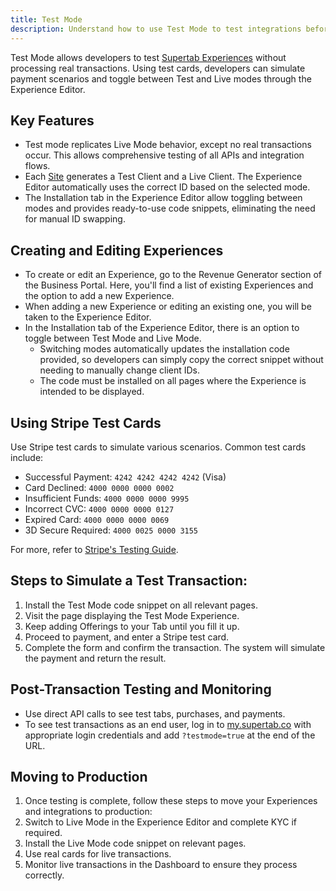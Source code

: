 ```yaml
---
title: Test Mode
description: Understand how to use Test Mode to test integrations before go live
---
```


Test Mode allows developers to test <a href="/supertab-experiences/experiences">Supertab Experiences</a>
without processing real transactions.
Using test cards, developers can simulate payment scenarios
and toggle between Test and Live modes through the Experience Editor.

## Key Features

- Test mode replicates Live Mode behavior, except no real transactions occur.
  This allows comprehensive testing of all APIs and integration flows.
- Each <a href="/supertab-experiences/sites">Site</a> generates a Test Client and a Live Client.
  The Experience Editor automatically uses the correct ID based on the selected mode.
- The Installation tab in the Experience Editor allow toggling between modes and provides ready-to-use code snippets,
  eliminating the need for manual ID swapping.

## Creating and Editing Experiences

- To create or edit an Experience, go to the Revenue Generator section of the Business Portal. Here, you'll find a list of existing Experiences and the option to add a new Experience.
- When adding a new Experience or editing an existing one, you will be taken to the Experience Editor.
- In the Installation tab of the Experience Editor, there is an option to toggle between Test Mode and Live Mode.
  - Switching modes automatically updates the installation code provided, so developers can simply copy the correct snippet without needing to manually change client IDs.
  - The code must be installed on all pages where the Experience is intended to be displayed.


## Using Stripe Test Cards

Use Stripe test cards to simulate various scenarios. Common test cards include:
- Successful Payment: `4242 4242 4242 4242` (Visa)
- Card Declined: `4000 0000 0000 0002`
- Insufficient Funds: `4000 0000 0000 9995`
- Incorrect CVC: `4000 0000 0000 0127`
- Expired Card: `4000 0000 0000 0069`
- 3D Secure Required: `4000 0025 0000 3155`

For more, refer to [Stripe's Testing Guide](https://docs.stripe.com/testing).

## Steps to Simulate a Test Transaction:

1. Install the Test Mode code snippet on all relevant pages.
2. Visit the page displaying the Test Mode Experience.
3. Keep adding Offerings to your Tab until you fill it up.
4. Proceed to payment, and enter a Stripe test card.
5. Complete the form and confirm the transaction. The system will simulate the payment and return the result.

## Post-Transaction Testing and Monitoring

- Use direct API calls to see test tabs, purchases, and payments.
- To see test transactions as an end user, log in to [my.supertab.co](https://my.supertab.co/) with appropriate login credentials and add `?testmode=true` at the end of the URL.


## Moving to Production

1. Once testing is complete, follow these steps to move your Experiences and integrations to production:
2. Switch to Live Mode in the Experience Editor and complete KYC if required.
3. Install the Live Mode code snippet on relevant pages.
4. Use real cards for live transactions.
5. Monitor live transactions in the Dashboard to ensure they process correctly.




